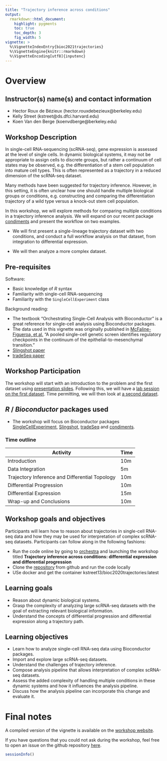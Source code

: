```yaml
---
title: "Trajectory inference across conditions"
output:
  rmarkdown::html_document:
    highlight: pygments
    toc: true
    toc_depth: 3
    fig_width: 5
vignette: >
  %\VignetteIndexEntry{bioc2021trajectories}
  %\VignetteEngine{knitr::rmarkdown}
  %\VignetteEncoding[utf8]{inputenc}
---
```


# Overview

## Instructor(s) name(s) and contact information

 - Hector Roux de Bézieux (hector.rouxdebezieux@berkeley.edu)
 - Kelly Street (kstreet@ds.dfci.harvard.edu)
 - Koen Van den Berge (koenvdberge@berkeley.edu)
 
## Workshop Description

In single-cell RNA-sequencing (scRNA-seq), gene expression is assessed at the level of single cells. In dynamic biological systems, it may not be appropriate to assign cells to discrete groups, but rather a continuum of cell states may be observed, e.g. the differentiation of a stem cell population into mature cell types. This is often represented as a trajectory in a reduced dimension of the scRNA-seq dataset.

Many methods have been suggested for trajectory inference. However, in this setting, it is often unclear how one should handle multiple biological groups or conditions, e.g. constructing and comparing the differentiation trajectory of a wild type versus a knock-out stem cell population.

In this workshop, we will explore methods for comparing multiple conditions in a trajectory inference analysis. We will expand on our recent package [condiments](https://bioconductor.org/packages/devel/bioc/html/condiments.html) and present the workflow on two examples. 

+ We will first present a single-lineage trajectory dataset with two conditions, and conduct a full workflow analysis on that dataset, from integration to differential expression.

+ We will then analyze a more complex dataset.


## Pre-requisites

Software:

* Basic knowledge of _R_ syntax
* Familiarity with single-cell RNA-sequencing
* Familiarity with the `SingleCellExperiment` class

Background reading:

* The textbook "Orchestrating Single-Cell Analysis with Bioconductor" is a great reference for single-cell analysis using Bioconductor packages.
* The data used in this vignette was originally published in [McFaline-Figueroa, et al.](https://www.nature.com/articles/s41588-019-0489-5) "A pooled single-cell genetic screen identifies regulatory checkpoints in the continuum of the epithelial-to-mesenchymal transition."
* [Slingshot paper](https://bmcgenomics.biomedcentral.com/articles/10.1186/s12864-018-4772-0)
* [tradeSeq paper](https://www.nature.com/articles/s41467-020-14766-3)


## Workshop Participation

The workshop will start with an introduction to the problem and the first dataset using [presentation slides](). Following this, we will have a [lab session on the first dataset](https://hectorrdb.github.io/bioc2021trajectories/articles/TGFB.html). Time permitting, we will then look at [a second dataset](https://hectorrdb.github.io/bioc2021trajectories/articles/KRAS.html).

## _R_ / _Bioconductor_ packages used

* The workshop will focus on Bioconductor packages [SingleCellExperiment](https://bioconductor.org/packages/release/bioc/html/SingleCellExperiment.html), [Slingshot](https://bioconductor.org/packages/release/bioc/html/slingshot.html), [tradeSeq](https://bioconductor.org/packages/release/bioc/html/tradeSeq.html) and [condiments](https://bioconductor.org/packages/devel/bioc/html/condiments.html).

### Time outline

| Activity                     | Time |
|------------------------------|------|
| Introduction                     | 10m  |
| Data Integration   | 5m  |
| Trajectory Inference and Differential Topology   | 10m  |
| Differential Progression                    | 10m  |
| Differential Expression          | 15m  |
| Wrap-up and Conclusions          | 10m  |

## Workshop goals and objectives

Participants will learn how to reason about trajectories in single-cell RNA-seq data and how they may be used for interpretation of complex scRNA-seq datasets. Participants can follow along in the following fashions:

+ Run the code online by going to [orchestra](http://app.orchestra.cancerdatasci.org/1) and launching the workshop titled __Trajectory inference across conditions: differential expression and differential progression__
+ Clone the [repository](https://github.com/hectorrdb/bioc2021trajectories) from github and run the code locally
+ USe docker and get the container kstreet13/bioc2020trajectories:latest

## Learning goals

* Reason about dynamic biological systems.
* Grasp the complexity of analyzing large scRNA-seq datasets with the goal of extracting relevant biological information.
* Understand the concepts of differential progression and differential expression along a trajectory path.

## Learning objectives

* Learn how to analyze single-cell RNA-seq data using Bioconductor packages.
* Import and explore large scRNA-seq datasets.
* Understand the challenges of trajectory inference.
* Compose analysis pipeline that allows interpretation of complex scRNA-seq datasets.
* Assess the added complexity of handling multiple conditions in these dynamic systems and how it influences the analysis pipeline.
* Discuss how the analysis pipeline can incorporate this change and evaluate it.

# Final notes

A compiled version of the vignette is available on the [workshop website](https://hectorrdb.github.io/bioc2021trajectories/articles/bioc2021trajectories.html).

If you have questions that you could not ask during the workshop, feel free to open an issue on the github repository [here](https://github.com/hectorrdb/bioc2021trajectories/issues).

```r
sessionInfo()
```
